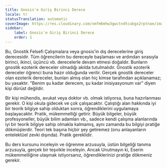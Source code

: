 ```yaml
---
title: Gnosis'e Giriş Birinci Derece
locale: tr
statusTranslation: automatic
coverImage: https://res.cloudinary.com/xmfm6mhw3gwctndtcubgx2rptnae/image/upload/v1741354450/small_cover_introduccion_a_la_gnosis_57a3fc8d72.webp
sidebar:
    label: Gnosis'e Giriş Birinci Derece
    order: 1
---
```

Bu, Gnostik Felsefi Çalışmalara veya gnosis'in dış derecelerine giriş derecesidir. Tüm öğrencilerin bu dereceyle başlaması ve ardından sırasıyla birinci, ikinci, üçüncü vb. derecelerle devam etmesi doğaldır. Bunların gnostik ezoterik dereceler olmadığı akılda tutulmalıdır. Gnostik ezoterik dereceler öğrenci buna hazır olduğunda verilir. Gerçek gnostik dereceler olan ezoterik dereceler, bunları almış olan hiç kimse tarafından açıklanamaz; bu yasaktır. "Benim şu kadar derecem, şu kadar inisiyasyonum var" diyen kişi dürüst değildir.

Bir kişi mühendis, avukat veya doktor vb. olmak istiyorsa, buna hazırlanması gerekir. O kişi okula gidecek ve çok çalışacaktır. Çalıştığı alan hakkında iyi bir teorik bilgiye sahip olduktan sonra, öğrendiklerini uygulamaya başlayacaktır. Pratik, mükemmelliği getirir. Büyük bilgeler, büyük profesyoneller, büyük bilim adamları vb., sadece kendi çalışma alanlarında iyi bir teorik bilgiye sahip olmakla kalmamış, aynı zamanda bu bilgiyi pratiğe dökmüşlerdir. Teori tek başına hiçbir şey getiremez (onu anlayanların entelektüel zevki dışında). Pratik gereklidir.

Bu ders kursunu inceleyin ve öğrenme arzusuyla, üstün bilgeliği tanıma arzusuyla, gerçek bir teşvikle inceleyin. Ancak Unutmayın ki, Eserin mükemmelliğine ulaşmak istiyorsanız, öğrendiklerinizi pratiğe dökmeniz gerekir.
